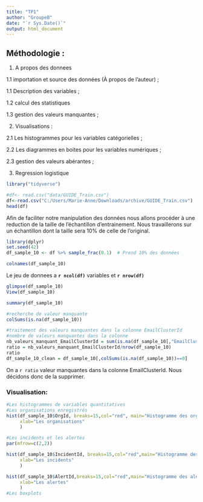 ---
title: "TP1"
author: "GroupeB"
date: "`r Sys.Date()`"
output: html_document
---

## Méthodologie : 

1. A propos des donnees

  1.1 importation et source des données (À propos de l'auteur) ;
  
  1.1 Description des variables ;
  
  1.2 calcul des statistiques 
  
  1.3 gestion des valeurs manquantes ;
  
  
2. Visualisations : 

 
  2.1 Les histogrammes pour les variables catégorielles ;
  
  2.2 Les diagrammes en boites pour les variables numériques ;
  
  2.3 gestion des valeurs abérantes ;
  
  
3. Regression logistique


  

```{r library, include=FALSE}
library("tidyverse")
```


```{r importation-du-dataset}
#df<- read.csv("data/GUIDE_Train.csv")
df<-read.csv("C:/Users/Marie-Anne/Downloads/archive/GUIDE_Train.csv")
head(df)


```
Afin de faciliter notre manipulation des données nous allons procéder à une reduction de la taille de l'échantillon
d'entrainement. Nous travaillerons sur un échantillon dont la taille sera 10% de celle de l'original.
```{r reduction de la taille}
library(dplyr)
set.seed(42)
df_sample_10 <- df %>% sample_frac(0.1)  # Prend 10% des données

```




```{r les-variables}
colnames(df_sample_10)
```

Le jeu de donnees a **`r ncol(df)`** variables et **`r nrow(df)`**

```{r types-des-variables}
glimpse(df_sample_10)
View(df_sample_10)
```
```{r statistiques}
summary(df_sample_10)
```


```{r recherche valeurs manquantes}
#recherche de valeur manquante
colSums(is.na(df_sample_10))

#traitement des valeurs manquantes dans la colonne EmailClusterId
#nombre de valeurs manquantes dans la colonne
nb_valeurs_manquant_EmailClusterId = sum(is.na(df_sample_10[,"EmailClusterId"]))
ratio = nb_valeurs_manquant_EmailClusterId/nrow(df_sample_10)
ratio
df_sample_10_clean = df_sample_10[,colSums(is.na(df_sample_10))==0]

```
On a `r ratio` valeur manquantes dans la colonne EmailClusterId. Nous décidons donc de la supprimer.

### Visualisation:
```{r visualisation}
#Les histogrammes de variables quantitatives 
#Les organisations enregistrés 
hist(df_sample_10$OrgId, breaks=15,col="red", main="Histogramme des organisations",
     xlab="Les organisations"
     )

#Les incidents et les alertes 
par(mfrow=c(2,2))

hist(df_sample_10$IncidentId, breaks=15,col="red",main="Histogramme des incidents", 
     xlab="Les incidents"
     )

hist(df_sample_10$AlertId,breaks=15,col="red",main="Histogramme des alertes",
     xlab="Les alertes"
     )
#Les boxplots 


```
